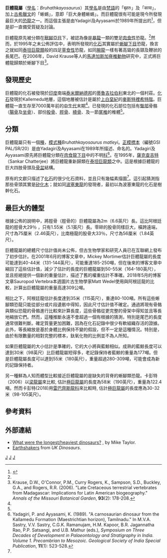{{Automatic Taxobox
| taxon = Bruhathkayosaurus
| fossil_range = [[白垩纪|白垩纪]]晚期，{{fossil range|70}}
| image = 
| image_caption = 
| authority = Yadagiri & Ayyasami, 1989
| type_species = '''馬氏巨體龍<br>''Bruhathkayosaurus matleyi'''''
| type_species_authority = Yadagiri & Ayyasami, 1989
}}

'''巨體龍屬'''（[[學名|學名]]：''Bruhathkayosaurus''）其[[學名|學名]]是由[[梵語|梵語]]的「बृहतः」及「काया」，加上[[古希臘文|古希臘文]]的「蜥蜴」，意即「巨大身體蜥蜴」。而巨體龍很有可能是現今所發現最巨大的[[恐龍|恐龍]]之一。而這個主張是由Yadagiri及Ayyasami於1989年所提出的<ref name="yadagiriayyasami1989">{{Cite journal | title = A carnosaurian dinosaur from the Kallamedu Formation (Maastrichtian horizon), Tamilnadu | author = P. Yadagiri and K. Ayyasami | year = 1989 | journal = Symposium on Three Decades of Development in Palaeontolgy and Stratigraphy in India: Geological Survey of India Special Publications | volume = 11 |  issue = 1 | pages = 523-528}}</ref>，但是卻一直備受質疑及討論。

巨體龍原先被分類在[[獸腳亞目|獸腳亞目]]下，被認為像是[[暴龍|暴龍]]一類的雙足[[肉食性|肉食性]]恐龍。<ref name="yadagiriayyasami1989" />然而，於1995年之未公佈評估中，表明所發現的[[化石|化石]]其實屬於[[蜥腳下目|蜥腳下目]]恐龍，換言之就如同[[泰坦巨龍類|泰坦巨龍類]]般的四足[[草食性|草食性]]恐龍，如同[[腕龍|腕龍]]一樣有著高聳的長頸及鞭狀的長尾巴。在2006年，David Krause等人的[[馬達加斯加|馬達加斯加]][[脊椎動物|脊椎動物]]研究中，正式將巨體龍歸類於蜥腳下目<ref name="krauseetal2006">Krause, D.W., O'Connor, P.M., Curry Rogers, K., Sampson, S.D., Buckley, G.A., and Rogers, R.R. (2006). "Late Cretaceous terrestrial vertebrates from Madagascar: Implications for Latin American biogeography." ''Annals of the Missouri Botanical Garden'', '''93'''(2): 178-208.</ref>。

==發現歷史==
巨體龍的化石被發現於[[印度|印度]]南端[[泰米爾納德邦|泰米爾納德邦]]的[[蒂魯吉拉伯利|蒂魯吉拉伯利]]東北的一個村莊。[[化石|化石]]發現於Kallemedu地層，這個地層被估計是屬於[[白堊紀|上白堊紀]]的[[麥斯特裡希特階|麥斯特裡希特階]]。巨體龍一直生存至7000萬年前的[[中生代|中生代]]末期<ref name="yadagiriayyasami1989" />。已發現的化石部位包括有[[臀部|臀部]]骨骼（[[腸骨|腸骨]]及[[坐骨|坐骨]]）、部份[[股骨|股骨]]、[[脛骨|脛骨]]、[[橈骨|橈骨]]、及一節[[尾椎|尾椎]]的椎體<ref name="yadagiriayyasami1989" />。

==分類==
巨體龍屬只有一個[[種|種]]，[[模式種|模式種]]''Bruhathkayosaurus matleyi''。[[正模標本|正模標本]]（編號GSI PAL/SR/20）是由Yadagiri及Ayyasami在1989年所描述、命名的。Yadagiri及Ayyasami原先將巨體龍分類在[[肉食龍下目|肉食龍下目]]中的不明[[科|科]]<ref name="YadagiriAyyasami">Yadagiri, P. and Ayyasami, K. (1989). "A carnosaurian dinosaur from the Kallamedu Formation (Maestrichtian horizon), Tamilnadu." In M.V.A. Sastry, V.V. Sastry, C.G.K. Ramanujam, H.M. Kapoor, B.R. Jagannatha Rao, P.P. Satsangi, and U.B. Mathur (eds.), ''Symposium on Three Decades of Development in Palaeontology and Stratigraphy in India. Volume 1. Precambrian to Mesozoic. Geological Society of India Special Publication'', '''11'''(1): 523-528.</ref>。在1995年，[[薩克查吉特|薩克查吉特]]（Sankar Chatterjee）將巨體龍重新歸類在[[泰坦巨龍類|泰坦巨龍類]]之中。這是根據巨體龍的巨大四肢骨頭及[[骨盆|骨盆]]結構。

原有的文獻只描述了[[化石|化石]]的很少化石資料，並且只有幾幅素描圖<ref name="yadagiriayyasami1989" />。這引起猜測指那些骨頭其實是[[矽化木|矽化木]]；就如同[[波塞東龍|波塞東龍]]的發現者，最初以為波塞東龍的化石是樹幹化石。

==最巨大的體型==
根據公佈的說明中，將脛骨（脛骨的）巨體龍屬為2m（6.6英尺）長。這比阿根廷龍的脛骨大29％ ，只有1.55米（5.1英尺）長。零碎的股骨同樣巨大，橫跨遠端，尺寸為75厘米（2.46英尺），比南極龍的股骨大33％，尺寸為56厘米（1.84英尺）。

巨體龍屬的總體尺寸估計值尚未公佈，但古生物學家和研究人員已在互聯網上發布了初步估計。在2001年6月的博客文章中，Mickey Mortimer估計巨體龍屬的長度可能達到40-44米（131-144英尺），可能重達185-250噸，但在後來的博客文章中縮回了這些估計值，減少了估計的長度的巨體龍屬到50-55米（164-180英尺），並且拒絕提供一個新的重量估計，描述了舊的權重估計不準確。2018年5月的博客 文章Sauropod Vertebra本週圖片古生物學家Matt Wedel使用與阿根廷龍的比較，計算出巨體龍屬的重量高達309公噸。

相比之下，阿根廷龍估計長度達到35米（115英尺），重達80-100噸。所有這些蜥腳類恐龍只能從部分或片段遺骸中得知，因此尺寸估計值不確定。通過將現有骨骼與類似恐龍的骨骼進行比較來計算長度，這些骨骼從更完整的骨架中得知並且等長地縮放它們。然而，這種推斷永遠不會超過一個有根據的猜測，特別是尾巴的長度通常很難判斷。確定質量更加困難，因為在化石記錄中很少有軟組織存活的證據。此外，等長縮放是基於身體比例保持不變的假設，但不一定是這種情況。特別是，由於有限數量的相對完整的標本，鈦氧化物的比例並不為人所知。

如果巨體龍屬的大小估計是準確的，它的大小將與藍鯨相似。成熟的藍鯨長度可以達到30米（98英尺）比巨體龍屬短得多，老記錄保持者藍鯨的重量為177噸。但是巨體龍屬長度可以達到55米（180英尺），重量超過280-309噸，可能會成為新的記錄保持者。

另一種鮮為人知而體型比較接近巨體龍屬的是缺失的背脊的蜥腳類恐龍。卡彭特（2006）以[[梁龍屬|梁龍屬]]來比較, 估計[[極巨龍屬|極巨龍屬]]的長度為58米（190英尺），重量為122.4噸。然而卡彭特(2018)用[[雷巴齊斯龍科|雷巴齊斯龍科]]來比較時, 估計[[極巨龍屬|極巨龍屬]]的長度應為30-32米（98-105英尺）。

==參考資料==
{{reflist}}

==外部連結==
* [http://www.miketaylor.org.uk/dino/faq/s-size/records/ What were the longest/heaviest dinosaurs?] {{Wayback|url=http://www.miketaylor.org.uk/dino/faq/s-size/records/ |date=20161108095450 }}, by Mike Taylor.
* [https://web.archive.org/web/20070927084335/http://www.gavinrymill.com/dinosaurs/giants/giants.html Earthshakers] from ''UK Dinosaurs''.
{{Sauropodomorpha|T.}}
{{Taxonbar|from=Q132867}}

[[Category:印度與馬達加斯加恐龍|J]]
[[Category:上白堊紀恐龍|J]]
[[Category:泰坦巨龍類|J]]